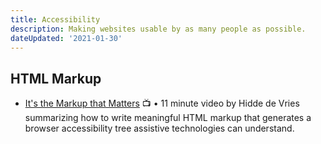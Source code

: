 ```yaml
---
title: Accessibility
description: Making websites usable by as many people as possible.
dateUpdated: '2021-01-30'
---
```


## HTML Markup

- [It's the Markup that Matters](https://m.youtube.com/watch?v=ej_Zidjw1Dc) 📺 • 11 minute video by Hidde de Vries summarizing how to write meaningful HTML markup that generates a browser accessibility tree assistive technologies can understand.  
